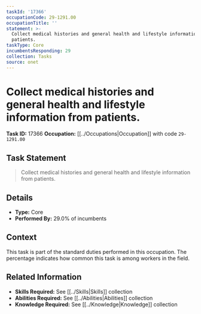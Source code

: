 ```yaml
---
taskId: '17366'
occupationCode: 29-1291.00
occupationTitle: ''
statement: >-
  Collect medical histories and general health and lifestyle information from
  patients.
taskType: Core
incumbentsResponding: 29
collection: Tasks
source: onet
---
```

# Collect medical histories and general health and lifestyle information from patients.

**Task ID:** 17366
**Occupation:** [[../Occupations|Occupation]] with code `29-1291.00`

## Task Statement

> Collect medical histories and general health and lifestyle information from patients.

## Details

- **Type:** Core
- **Performed By:** 29.0% of incumbents

## Context

This task is part of the standard duties performed in this occupation. The percentage indicates how common this task is among workers in the field.

## Related Information

- **Skills Required:** See [[../Skills|Skills]] collection
- **Abilities Required:** See [[../Abilities|Abilities]] collection
- **Knowledge Required:** See [[../Knowledge|Knowledge]] collection
